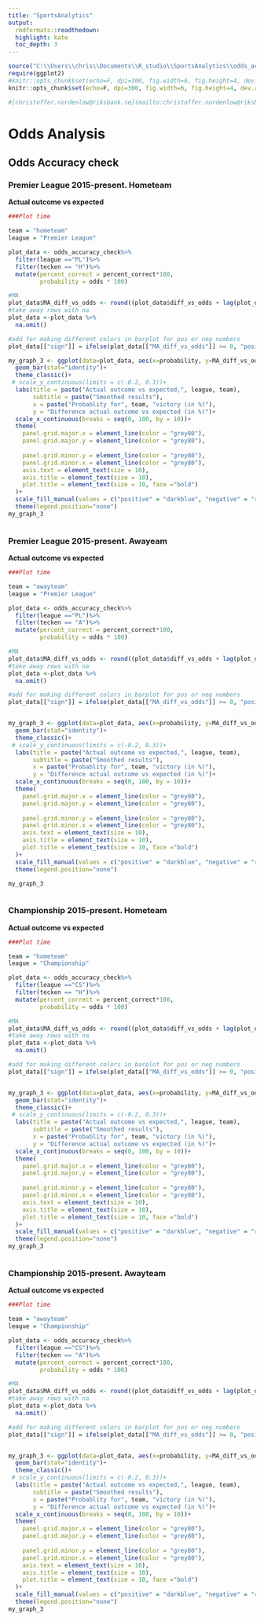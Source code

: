 ---
title: "SportsAnalytics"
output:
  rmdformats::readthedown:
  highlight: kate
  toc_depth: 3
---

  
```{r setup, include=FALSE}

source("C:\\Users\\chris\\Documents\\R_studio\\SportsAnalytics\\odds_accuracy.R", encoding="UTF-8")
require(ggplot2)
#knitr::opts_chunk$set(echo=F, dpi=300, fig.width=6, fig.height=4, dev.args = list(type = "cairo"))
knitr::opts_chunk$set(echo=F, dpi=300, fig.width=6, fig.height=4, dev.args = list(type = "cairo"), warning=F, message=F) 

#[christoffer.nordenlow@riksbank.se](mailto:christoffer.nordenlow@riksbank.se) 

```




# Odds Analysis


## Odds Accuracy check

### Premier League 2015-present. Hometeam

**Actual outcome vs expected**
  
  
```{r, message=F, warning=F}

###Plot time

team = "hometeam"
league = "Premier League"

plot_data <- odds_accuracy_check%>%
  filter(league =="PL")%>%
  filter(tecken == "H")%>%
  mutate(percent_correct = percent_correct*100,
         probability = odds * 100)

#MA
plot_data$MA_diff_vs_odds <- round((plot_data$diff_vs_odds + lag(plot_data$diff_vs_odds, 1)+ lag(plot_data$diff_vs_odds,2))/3*100, digits=2)
#take away rows with na
plot_data <-plot_data %>%
  na.omit()	

#add for making different colors in barplot for pos or neg numbers
plot_data[["sign"]] = ifelse(plot_data[["MA_diff_vs_odds"]] >= 0, "positive", "negative")

my_graph_3 <- ggplot(data=plot_data, aes(x=probability, y=MA_diff_vs_odds, fill = sign)) +
  geom_bar(stat="identity")+
  theme_classic()+
 # scale_y_continuous(limits = c(-0.2, 0.3))+
  labs(title = paste("Actual outcome vs expected,", league, team),
       subtitle = paste("Smoothed results"),
       x = paste("Probablity for", team, "victory (in %)"),
       y = "Difference actual outcome vs expected (in %)")+
  scale_x_continuous(breaks = seq(0, 100, by = 10))+
  theme(
    panel.grid.major.x = element_line(color = "grey80"),
    panel.grid.major.y = element_line(color = "grey80"),
    
    panel.grid.minor.y = element_line(color = "grey80"),
    panel.grid.minor.x = element_line(color = "grey80"),
    axis.text = element_text(size = 10), 
    axis.title = element_text(size = 10),
    plot.title = element_text(size = 10, face ="bold")
  )+
  scale_fill_manual(values = c("positive" = "darkblue", "negative" = "red"))+
  theme(legend.position="none")
my_graph_3



```


### Premier League 2015-present. Awayeam

**Actual outcome vs expected**

  
  
```{r, message=F, warning=F}

###Plot time

team = "awayteam"
league = "Premier League"

plot_data <- odds_accuracy_check%>%
  filter(league =="PL")%>%
  filter(tecken == "A")%>%
  mutate(percent_correct = percent_correct*100,
         probability = odds * 100)

#MA
plot_data$MA_diff_vs_odds <- round((plot_data$diff_vs_odds + lag(plot_data$diff_vs_odds, 1)+ lag(plot_data$diff_vs_odds,2))/3*100, digits=2)
#take away rows with na
plot_data <-plot_data %>%
  na.omit()	

#add for making different colors in barplot for pos or neg numbers
plot_data[["sign"]] = ifelse(plot_data[["MA_diff_vs_odds"]] >= 0, "positive", "negative")


my_graph_3 <- ggplot(data=plot_data, aes(x=probability, y=MA_diff_vs_odds, fill = sign)) +
  geom_bar(stat="identity")+
  theme_classic()+
 # scale_y_continuous(limits = c(-0.2, 0.3))+
  labs(title = paste("Actual outcome vs expected,", league, team),
       subtitle = paste("Smoothed results"),
       x = paste("Probablity for", team, "victory (in %)"),
       y = "Difference actual outcome vs expected (in %)")+
  scale_x_continuous(breaks = seq(0, 100, by = 10))+
  theme(
    panel.grid.major.x = element_line(color = "grey80"),
    panel.grid.major.y = element_line(color = "grey80"),
    
    panel.grid.minor.y = element_line(color = "grey80"),
    panel.grid.minor.x = element_line(color = "grey80"),
    axis.text = element_text(size = 10), 
    axis.title = element_text(size = 10),
    plot.title = element_text(size = 10, face ="bold")
  )+
  scale_fill_manual(values = c("positive" = "darkblue", "negative" = "red"))+
  theme(legend.position="none")

my_graph_3



```


### Championship 2015-present. Hometeam

**Actual outcome vs expected**

  
  
```{r, message=F, warning=F}

###Plot time

team = "hometeam"
league = "Championship"

plot_data <- odds_accuracy_check%>%
  filter(league =="CS")%>%
  filter(tecken == "H")%>%
  mutate(percent_correct = percent_correct*100,
         probability = odds * 100)

#MA
plot_data$MA_diff_vs_odds <- round((plot_data$diff_vs_odds + lag(plot_data$diff_vs_odds, 1)+ lag(plot_data$diff_vs_odds,2))/3*100, digits=2)
#take away rows with na
plot_data <-plot_data %>%
  na.omit()	

#add for making different colors in barplot for pos or neg numbers
plot_data[["sign"]] = ifelse(plot_data[["MA_diff_vs_odds"]] >= 0, "positive", "negative")


my_graph_3 <- ggplot(data=plot_data, aes(x=probability, y=MA_diff_vs_odds, fill = sign)) +
  geom_bar(stat="identity")+
  theme_classic()+
 # scale_y_continuous(limits = c(-0.2, 0.3))+
  labs(title = paste("Actual outcome vs expected,", league, team),
       subtitle = paste("Smoothed results"),
       x = paste("Probablity for", team, "victory (in %)"),
       y = "Difference actual outcome vs expected (in %)")+
  scale_x_continuous(breaks = seq(0, 100, by = 10))+
  theme(
    panel.grid.major.x = element_line(color = "grey80"),
    panel.grid.major.y = element_line(color = "grey80"),
    
    panel.grid.minor.y = element_line(color = "grey80"),
    panel.grid.minor.x = element_line(color = "grey80"),
    axis.text = element_text(size = 10), 
    axis.title = element_text(size = 10),
    plot.title = element_text(size = 10, face ="bold")
  )+
  scale_fill_manual(values = c("positive" = "darkblue", "negative" = "red"))+
  theme(legend.position="none")
my_graph_3



```


### Championship 2015-present. Awayteam

**Actual outcome vs expected**

  
  
```{r, message=F, warning=F}

###Plot time

team = "awayteam"
league = "Championship"

plot_data <- odds_accuracy_check%>%
  filter(league =="CS")%>%
  filter(tecken == "A")%>%
  mutate(percent_correct = percent_correct*100,
         probability = odds * 100)

#MA
plot_data$MA_diff_vs_odds <- round((plot_data$diff_vs_odds + lag(plot_data$diff_vs_odds, 1)+ lag(plot_data$diff_vs_odds,2))/3*100, digits=2)
#take away rows with na
plot_data <-plot_data %>%
  na.omit()	

#add for making different colors in barplot for pos or neg numbers
plot_data[["sign"]] = ifelse(plot_data[["MA_diff_vs_odds"]] >= 0, "positive", "negative")


my_graph_3 <- ggplot(data=plot_data, aes(x=probability, y=MA_diff_vs_odds, fill = sign)) +
  geom_bar(stat="identity")+
  theme_classic()+
 # scale_y_continuous(limits = c(-0.2, 0.3))+
  labs(title = paste("Actual outcome vs expected,", league, team),
       subtitle = paste("Smoothed results"),
       x = paste("Probablity for", team, "victory (in %)"),
       y = "Difference actual outcome vs expected (in %)")+
  scale_x_continuous(breaks = seq(0, 100, by = 10))+
  theme(
    panel.grid.major.x = element_line(color = "grey80"),
    panel.grid.major.y = element_line(color = "grey80"),
    
    panel.grid.minor.y = element_line(color = "grey80"),
    panel.grid.minor.x = element_line(color = "grey80"),
    axis.text = element_text(size = 10), 
    axis.title = element_text(size = 10),
    plot.title = element_text(size = 10, face ="bold")
  )+
  scale_fill_manual(values = c("positive" = "darkblue", "negative" = "red"))+
  theme(legend.position="none")
my_graph_3



```
